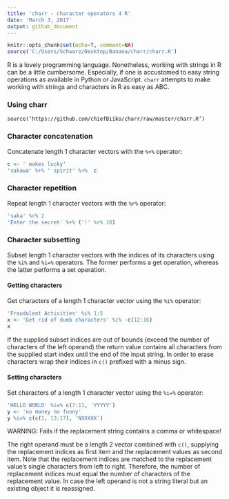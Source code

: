 ```yaml
---
title: 'charr - character operators 4 R'
date: 'March 3, 2017'
output: github_document
---
```


```r
knitr::opts_chunk$set(echo=T, comment=NA)
source('C:/Users/Schwarz/Desktop/Banana/charr/charr.R')
```

R is a lovely programming language. Nonetheless, working with strings in R can be a little cumbersome. Especially, if one is accustomed to easy string operations as available in Python or JavaScript. <code>charr</code> attempts to make working with strings and characters in R as easy as ABC. 

### Using charr
<code>source('https://github.com/chiefBiiko/charr/raw/master/charr.R')</code>

### Character concatenation

Concatenate length 1 character vectors with the <code>%+%</code> operator:

```r
c <- ' makes lucky'
'sakawa' %+% ' spirit' %+%  c
```

### Character repetition

Repeat length 1 character vectors with the <code>%r%</code> operator:

```r
'saka' %r% 2
'Enter the secret' %+% ('!' %r% 10)
```

### Character subsetting

Subset length 1 character vectors with the indices of its characters using the <code>%i%</code> and <code>%i=%</code> operators. The former performs a get operation, whereas the latter performs a set operation. 

#### Getting characters

Get characters of a length 1 character vector using the <code>%i%</code> operator:

```r
'Fraudulent Activities' %i% 1:5
x <- 'Get rid of dumb characters' %i% -c(12:16)
x
```

If the supplied subset indices are out of bounds (exceed the number of characters of the left operand) the return value contains all characters from the supplied start index until the end of the input string. In order to erase characters wrap their indices in <code>c()</code> prefixed with a minus sign.

#### Setting characters

Set characters of a length 1 character vector using the <code>%i=%</code> operator:

```r
'HELLO WORLD' %i=% c(7:11, 'YYYYY')
y <- 'no money no funny'
y %i=% c(c(1, 13:17), 'NXXXXX')
```

WARNING: Fails if the replacement string contains a comma or whitespace!

The right operand must be a length 2 vector combined with <code>c()</code>, supplying the replacement indices as first item and the replacement values as second item. Note that the replacement indices are matched to the replacement value's single characters from left to right. Therefore, the number of replacement indices must equal the number of characters of the replacement value. In case the left operand is not a string literal but an existing object it is reassigned.
